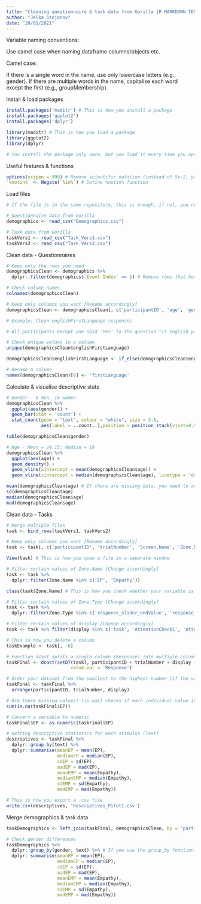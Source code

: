 ```yaml
---
title: "Cleaning questionnaire & task data from Gorilla [R MARKDOWN TEMPLATE - DO NOT DIRECTLY EDIT!]"
author: "Jelka Stojanov"
date: "20/01/2021"
---
```


Variable naming conventions: 

Use camel case when naming dataframe columns/objects etc.

Camel case:

If there is a single word in the name, use only lowercase letters (e.g., gender). 
If there are multiple words in the name, capitalise each word except the first (e.g., groupMembership).

Install & load packages

```r
install.packages('maditr') # This is how you install a package 
install.packages('ggplot2')
install.packages('dplyr')

library(maditr) # This is how you load a package
library(ggplot2)
library(dplyr)

# You install the package only once, but you load it every time you open an R session.
```

Useful features & functions

```r
options(scipen = 999) # Remove scientific notation (instead of 5e-2, your statistical output will say 0.05)
`%notin%` <- Negate(`%in%`) # Define %notin% function
```

Load files 

```r
# If the file is in the same repository, this is enough, if not, you need to specify a full path to the data in the brackets.

# Questionnaire data from Gorilla
demographics <- read_csv("Demographics.csv")

# Task data from Gorilla
taskVers1 <- read_csv("Task_Vers1.csv")
taskVers2 <- read_csv("Task_Vers2.csv")
```

Clean data - Questionnaires

```r
# Keep only the rows you need
demographicsClean <- demographics %>% 
  dplyr::filter(demographics$`Event Index` == 1) # Remove rows that have 'END OF FILE' in them

# Check column names
colnames(demographicsClean)

# Keep only columns you want [Rename accordingly]
demographicsClean <- demographicsClean[, c('participantID', 'age', 'gender', 'education', 'employment', 'englishFirstLanguage')]

# Example: Clean englishFirstLanguage responses 

# All participants except one said 'Yes' to the question "Is English your first language?". Recode "Yes" responses to "English", add "German" for the participant who responded "No" and rename variable to firstLanguage instead. 

# Check unique values in a column
unique(demographicsClean$englishFirstLanguage) 

demographicsClean$englishFirstLanguage <- if_else(demographicsClean$englishFirstLanguage == "No (Please specify your first language)", 'German', 'English')

# Rename a column
names(demographicsClean)[6] <- 'firstLanguage'
```

Calculate & visualise descriptive stats

```r
# Gender - 6 men, 14 women
demographicsClean %>% 
  ggplot(aes(gender)) +
  geom_bar(stat = 'count') + 
  stat_count(geom = "text", colour = "white", size = 3.5,
             aes(label = ..count..),position = position_stack(vjust=0.5))

table(demographicsClean$gender)

# Age - Mean = 24.15; Median = 19
demographicsClean %>% 
  ggplot(aes(age)) +
  geom_density() +
  geom_vline(xintercept = mean(demographicsClean$age)) +
  geom_vline(xintercept = median(demographicsClean$age), linetype = 'dashed')

mean(demographicsClean$age) # If there are missing data, you need to add na.rm = TRUE in the brackets.
sd(demographicsClean$age)
median(demographicsClean$age)
mad(demographicsClean$age)
```

Clean data - Tasks

```r
# Merge multiple files
task <- bind_rows(taskVers1, taskVers2)

# Keep only columns you want [Rename accordingly]
task <- task[, c('participantID', 'trialNumber', 'Screen.Name', 'Zone.Name', 'Zone.Type', 'Reaction.Time', 'Response', 'display', 'text')]

View(task) # This is how you open a file in a separate window

# Filter certain values of Zone.Name [Change accordingly]
task <- task %>% 
  dplyr::filter(Zone.Name %in% c('EP', 'Empathy'))

class(task$Zone.Name) # This is how you check whether your variable is numeric/character etc.

# Filter certain values of Zone.Type [Change accordingly]
task <- task %>% 
  dplyr::filter(Zone.Type %in% c('response_slider_endValue', 'response_text_entry'))

# Filter certain values of display [Change accordingly]
task <- task %>% filter(display %in% c('task', 'AttentionCheck1', 'AttentionCheck2', 'AttentionCheck3'))

# This is how you delete a column
taskExample <- task[, -6]

# Function dcast splits a single column (Response) into multiple columns based on another column (Zone.Name in this case, which has values 'EP' or 'Empathy'). For example, we start from two columns - Zone.Name (levels: EP, Empathy) and Response (numerical values) - and end up with two columns - EP and Empathy - with numerical values instead.
taskFinal <- dcast(setDT(task), participantID + trialNumber + display + text ~ Zone.Name,
                        value.var = 'Response')

# Order your dataset from the smallest to the highest number (if the variable is numeric) or alphabetically (if the variable is character)
taskFinal <- taskFinal %>%
  arrange(participantID, trialNumber, display)

# Are there missing values? (is.na() checks if each individual value is missing and sum() gives you a total number of missing values)
sum(is.na(taskFinal$EP))

# Convert a variable to numeric
taskFinal$EP <- as.numeric(taskFinal$EP)

# Getting descriptive statistics for each stimulus (Text)
descriptives <- taskFinal %>% 
  dplyr::group_by(text) %>%
  dplyr::summarise(meanEP = mean(EP), 
                   medianEP = median(EP), 
                   sdEP = sd(EP), 
                   madEP = mad(EP), 
                   meanEMP = mean(Empathy), 
                   medianEMP = median(Empathy), 
                   sdEMP = sd(Empathy),
                   madEMP = mad(Empathy))

# This is how you export a .csv file
write.csv(descriptives, 'Descriptives_Pilot1.csv')
```

Merge demographics & task data

```r
taskDemographics <- left_join(taskFinal, demographicsClean, by = 'participantID') 

# Check gender differences
taskDemographics %>%
  dplyr::group_by(gender, text) %>% # If you use the group_by function, you will get different descriptives for each level of the variable.
  dplyr::summarise(meanEP = mean(EP), 
                   medianEP = median(EP), 
                   sdEP = sd(EP), 
                   madEP = mad(EP), 
                   meanEMP = mean(Empathy), 
                   medianEMP = median(Empathy), 
                   sdEMP = sd(Empathy),
                   madEMP = mad(Empathy))
```